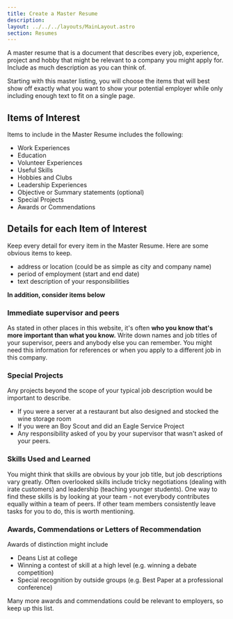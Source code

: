 ```yaml
---
title: Create a Master Resume
description: 
layout: ../../../layouts/MainLayout.astro
section: Resumes
---
```


A master resume that is a document that describes every job, experience, project and hobby that might be relevant to a company you might apply for. Include as much description as you can think of. 

Starting with this master listing, you will choose the items that will best show off exactly what you want to show your potential employer while only including enough text to fit on a single page.

## Items of Interest

Items to include in the Master Resume includes the following:
- Work Experiences
- Education
- Volunteer Experiences
- Useful Skills
- Hobbies and Clubs
- Leadership Experiences
- Objective or Summary statements (optional)
- Special Projects 
- Awards or Commendations

## Details for each Item of Interest

Keep every detail for every item in the Master Resume. Here are some obvious items to keep.
- address or location (could be as simple as city and company name)
- period of employment (start and end date)
- text description of your responsibilities

**In addition, consider items below**

### Immediate supervisor and peers

As stated in other places in this website, it's often **who you know that's more important than what you know.** Write down names and job titles of your supervisor, peers and anybody else you can remember. You might need this information for references or when you apply to a different job in this company.

### Special Projects

Any projects beyond the scope of your typical job description would be important to describe. 
- If you were a server at a restaurant but also designed and stocked the wine storage room 
- If you were an Boy Scout and did an Eagle Service Project
- Any responsibility asked of you by your supervisor that wasn't asked of your peers.

### Skills Used and Learned

You might think that skills are obvious by your job title, but job descriptions vary greatly. Often overlooked skills include tricky negotiations (dealing with irate customers) and leadership (teaching younger students). One way to find these skills is by looking at your team - not everybody contributes equally within a team of peers. If other team members consistently leave tasks for you to do, this is worth mentioning. 

### Awards, Commendations or Letters of Recommendation

Awards of distinction might include 
- Deans List at college
- Winning a contest of skill at a high level (e.g. winning a debate competition)
- Special recognition by outside groups (e.g. Best Paper at a professional conference)

Many more awards and commendations could be relevant to employers, so keep up this list.

